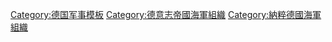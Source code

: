 {{Navbox
|name  = 德國海軍最高指揮機關
|title = 德國海軍最高指揮機關
|image = 
|groupstyle = line-height:1.1; padding:0.35em 1em; text-align:center; 
|liststyle  = line-height:1.4;

|group1 = [[普魯士王國]]與[[北德意志邦聯]]
|list1  = [[海軍總司令部 (普魯士)|海軍總司令部]]→{{link-de|海軍局 (德國)|Marineministerium (Deutschland)|海軍局}}

|group2 = [[德意志帝國]]
|list2  = [[帝國海軍部 (德國)|帝國海軍部]]→[[帝國海軍總司令部 (德國)|帝國海軍總司令部]]（→[[海軍參謀本部 (德意志帝國)|海軍參謀本部]]）、[[海軍內閣 (德意志帝國)|海軍內閣]]、[[國家海軍辦公室 (德意志帝國)|國家海軍辦公室]]和[[海軍總監 (德意志帝國)|海軍總監]]→[[海戰指揮部]]
|group3 = [[威瑪共和國]]
|list3  = [[海軍指揮部 (德國)|海軍指揮部]]

|group4 = [[納粹德國]]
|list4  = [[海軍總司令部 (德國國防軍)|海軍總司令部]]

|group5 = [[德意志民主共和國]]
|list5  = [[人民海軍司令部 (德國)|人民海軍司令部]]

|group6 = [[德意志聯邦共和國]]
|list6  = {{link-de|德國海軍指揮參謀部|Führungsstab der Marine|海軍指揮參謀部}}→{{Link-de|德國海軍司令部|Marinekommando|海軍司令部}}
}}<noinclude>
[[Category:德国军事模板]]
[[Category:德意志帝國海軍組織]]
[[Category:納粹德國海軍組織]]
</noinclude>